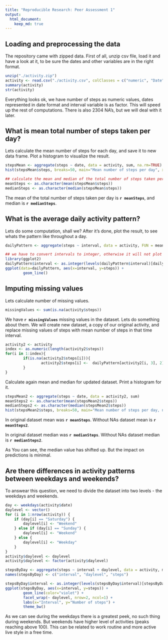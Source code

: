 ```yaml
---
title: "Reproducible Research: Peer Assessment 1"
output: 
  html_document:
    keep_md: true
---
```



## Loading and preprocessing the data
The repository came with zipped data. First of all, unzip csv file, load it and have a look at it, to be sure the dates and other variables are in the right format.

```r
unzip("./activity.zip")
activity <- read.csv("./activity.csv", colClasses = c("numeric", "Date", "factor"))
summary(activity)
str(activity)
```
Everything looks ok, we have number of steps as numeric values, dates represented in date format and interval variable is as factor. This will speed up the rest of computations. There is also 2304 NA's, but we will deal with it later.




## What is mean total number of steps taken per day?
Lets calculate the mean number of steps for each day, and save it to new data frame. Plot a histogram to visualize the result. 
```r
stepsMean <- aggregate(steps ~ date, data = activity, sum, na.rm=TRUE)
hist(stepsMean$steps, breaks=50, main="Mean number of steps per day", xlab="Total number of steps", ylab="Number of days")

## calculate the mean and median of the total number of steps taken per day
meanSteps <- as.character(mean(stepsMean$steps))
medianSteps <- as.character(median(stepsMean$steps))
```

The mean of the total number of steps taken per day is **`r meanSteps`**, and median is **`r medianSteps`**.




## What is the average daily activity pattern?
Lets do some computation, shall we? After it's done, plot the result, to see whats the pattern like throughout a day.
```r
dailyPattern <- aggregate(steps ~ interval, data = activity, FUN = mean)

## we have to convert intervals to integer, otherwise it will not plot well..
library(ggplot2)
dailyPattern$interval <- as.integer(levels(dailyPattern$interval)[dailyPattern$interval])
ggplot(data=dailyPattern, aes(x=interval, y=steps)) +
        geom_line()

```

## Imputing missing values

Lets calculate number of missing values.
```r
missingValues <- sum(is.na(activity$steps))
```

We have **`r missingValues`** missing values in the dataset.
Lets do something about them. We will create new dataset, a copy of our original activity, and replace missing values of steps with mean number of steps in that time interval.

```r
activity2 <- activity
index <- as.numeric(length(activity2$steps))
for(i in 1:index){
        if(is.na(activity2$steps[i])){
                activity2$steps[i] <-  dailyPattern[activity2[i, 3], 2]
        }
}
```

Calculate again mean and median for updated dataset. Print a histogram for it.

```r
stepsMean2 <- aggregate(steps ~ date, data = activity2, sum)
meanSteps2 <- as.character(mean(stepsMean2$steps))
medianSteps2 <- as.character(median(stepsMean2$steps))
hist(stepsMean2$steps, breaks=50, main="Mean number of steps per day, no NAs", xlab="Total number of steps", ylab="Number of days")

```

In original dataset mean was **`r meanSteps`**.
Without NAs dataset mean is **`r meanSteps2`**.

In original dataset median was **`r medianSteps`**.
Without NAs dataset median is **`r medianSteps2`**.

As You can see, the median value has shifted up. But the impact on predictions is minimal.


## Are there differences in activity patterns between weekdays and weekends?

To answear this question, we need to divide the dataset into two levels - the weekdays and weekends.

```r
day <- weekdays(activity$date)
daylevel <- vector()
for (i in 1:nrow(activity)) {
    if (day[i] == "Saturday") {
        daylevel[i] <- "Weekend"
    } else if (day[i] == "Sunday") {
        daylevel[i] <- "Weekend"
    } else {
        daylevel[i] <- "Weekday"
    }
}
activity$daylevel <- daylevel
activity$daylevel <- factor(activity$daylevel)

stepsByDay <- aggregate(steps ~ interval + daylevel, data = activity, mean)
names(stepsByDay) <- c("interval", "daylevel", "steps")

stepsByDay$interval <- as.integer(levels(stepsByDay$interval)[stepsByDay$interval])
ggplot(stepsByDay, aes(x=interval, y=steps)) + 
        geom_line(color="violet") + 
        facet_wrap(~ daylevel, nrow=2, ncol=1) +
        labs(x="Interval", y="Number of steps") +
        theme_bw()
```

As we can see during the weekdays there is a greatest peek, no such thing during weekends. But weekends have higher level of activities (peaks reaching above 100). This can be related to work routine and more active live style in a free time. 

